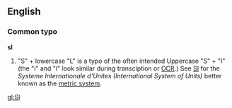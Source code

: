 ==English==

===Common typo===
'''sl'''
# "S" + lowercase "L" is a typo of the often intended Uppercase "S" + "I" (the "i" and "l" look similar during transciption or [[OCR]].)  See [[SI]] for the ''Systeme Internationale d'Unites (International System of Units)'' better known as the [[metric system]].

[[gl:Sl]]